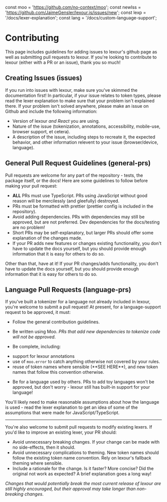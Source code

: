 const moo = 'https://github.com/no-context/moo';
const newIss = 'https://github.com/JaimeGensler/lexour.js/issues/new';
const lexp = '/docs/lexer-explanation';
const lang = '/docs/custom-language-support';

# Contributing

This page includes guidelines for adding issues to lexour's github page as well
as submitting pull requests to lexour. If you're looking to contribute to lexour
(either with a PR or an issue), thank you so much!

<Conduct />

## Creating Issues (issues)

If you run into issues with lexour, make sure you've skimmed the documentation
first! In particular, if your issue relates to token types, please
&#32;<InLink href={lexp}>read the lexer explanation</InLink> to make sure that
your problem isn't explained there. If your problem isn't solved anywhere,
please <ExLink href={newIss}>make an issue on Github</ExLink> and include the
following information:

-   Version of lexour _and React_ you are using.
-   Nature of the issue (tokenization, annotations, accessibility, mobile-use,
    browser support, et cetera).
-   A description of the issue, including steps to recreate it, the expected
    behavior, and other information relevent to your issue (browser/device,
    language).

## General Pull Request Guidelines (general-prs)

Pull requests are welcome for any part of the repository - tests, the package
itself, or the docs! Here are some guidelines to follow before making your pull
request:

-   **ALL** PRs must use TypeScript. PRs using JavaScript without good reason
    will be mercilessly (and gleefully) destroyed.
-   PRs must be formatted with prettier (prettier config is included in the
    repository).
-   Avoid adding dependencies. PRs with dependencies may still be approved, but
    are not preferred. Dev dependencies for the docs/testing are no problem!
-   Short PRs may be self-explanatory, but larger PRs should offer some
    explanation of the changes made.
-   If your PR adds new features or changes existing functionality, you don't
    have to update the docs yourself, but you should provide enough information
    that it is easy for others to do so.

Other than that, have at it! If your PR changes/adds functionality, you don't
have to update the docs yourself, but you should provide enough information that
it is easy for others to do so.

## Language Pull Requests (language-prs)

If you've built a tokenizer for a language not already included in lexour,
you're welcome to submit a pull request! At present, for a language-support
request to be approved, it must:

-   Follow the general contribution guidelines.
-   Be written using <ExLink href={moo}>Moo</ExLink>. _PRs that add new
    dependencies to tokenize code will not be approved_.
-   Be complete, including:

    <NestedUL>
        <LI>support for lexour annotations</LI>
        <LI>
            use of <code>moo.error</code> to catch anything otherwise not
            covered by your rules.
        </LI>
        <LI>
            reuse of token names where sensible (**SEE HERE**), and new token
            names that follow this convention otherwise.
        </LI>
    </NestedUL>

-   Be for a language used by others. PRs to add toy languages won't be
    approved, but don't worry - lexour still has built-in &#32;
    <InLink href={lang}>support for your language</InLink>!

You'll likely need to make reasonable assumptions about how the language is
used - read the <InLink href={lexp}>lexer explanation</InLink> to get an idea of
some of the assumptions that were made for JavaScript/TypeScript.

---

You're also welcome to submit pull requests to modify existing lexers. If you'd
like to improve an existing lexer, your PR should:

-   Avoid unnecessary breaking changes. If your change can be made with no
    side-effects, then it should.
-   Avoid unnecessary complications to theming. New token names should follow
    the existing token name convention. Rely on lexour's fallback theming where
    sensible.
-   Include a rationale for the change. Is it faster? More concise? Did the
    original not work as expected? A brief explanation goes a long way!

_Changes that would potentially break the most current release of lexour are
still highly encouraged, but their approval may take longer than non-breaking
changes_.
